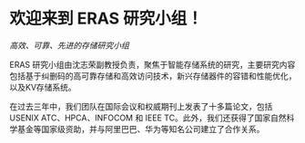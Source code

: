 # 欢迎来到 ERAS 研究小组！

*高效、可靠、先进的存储研究小组*

ERAS 研究小组由沈志荣副教授负责，聚焦于智能存储系统的研究，主要研究内容包括基于纠删码的高可靠存储和高效访问技术，新兴存储器件的容错和性能优化，以及KV存储系统。

在过去三年中，我们团队在国际会议和权威期刊上发表了十多篇论文，包括 USENIX ATC、HPCA、INFOCOM 和 IEEE TC。此外，我们还获得了国家自然科学基金等国家级资助，并与阿里巴巴、华为等知名公司建立了合作关系。

<HomeCarousel />